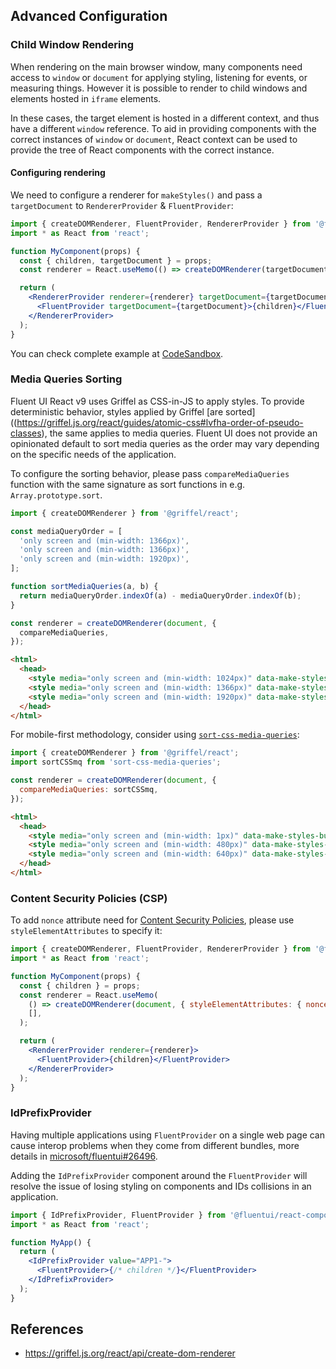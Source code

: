 
<Meta title="Concepts/Developer/Advanced Configuration" />

## Advanced Configuration

### Child Window Rendering

When rendering on the main browser window, many components need access to `window` or `document` for applying styling, listening for events, or measuring things. However it is possible to render to child windows and elements hosted in `iframe` elements.

In these cases, the target element is hosted in a different context, and thus have a different `window` reference. To aid in providing components with the correct instances of `window` or `document`, React context can be used to provide the tree of React components with the correct instance.

#### Configuring rendering

We need to configure a renderer for `makeStyles()` and pass a `targetDocument` to `RendererProvider` & `FluentProvider`:

```jsx
import { createDOMRenderer, FluentProvider, RendererProvider } from '@fluentui/react-components';
import * as React from 'react';

function MyComponent(props) {
  const { children, targetDocument } = props;
  const renderer = React.useMemo(() => createDOMRenderer(targetDocument), [targetDocument]);

  return (
    <RendererProvider renderer={renderer} targetDocument={targetDocument}>
      <FluentProvider targetDocument={targetDocument}>{children}</FluentProvider>
    </RendererProvider>
  );
}
```

You can check complete example at [CodeSandbox](https://codesandbox.io/s/fluentuireact-components-render-into-iframe-l62ke).

### Media Queries Sorting

Fluent UI React v9 uses Griffel as CSS-in-JS to apply styles. To provide deterministic behavior, styles applied by Griffel [are sorted]((https://griffel.js.org/react/guides/atomic-css#lvfha-order-of-pseudo-classes), the same applies to media queries. Fluent UI does not provide an opinionated default to sort media queries as the order may vary depending on the specific needs of the application.

To configure the sorting behavior, please pass `compareMediaQueries` function with the same signature as sort functions in e.g. `Array.prototype.sort`.

```js
import { createDOMRenderer } from '@griffel/react';

const mediaQueryOrder = [
  'only screen and (min-width: 1366px)',
  'only screen and (min-width: 1366px)',
  'only screen and (min-width: 1920px)',
];

function sortMediaQueries(a, b) {
  return mediaQueryOrder.indexOf(a) - mediaQueryOrder.indexOf(b);
}

const renderer = createDOMRenderer(document, {
  compareMediaQueries,
});
```

```html
<html>
  <head>
    <style media="only screen and (min-width: 1024px)" data-make-styles-bucket="m"></style>
    <style media="only screen and (min-width: 1366px)" data-make-styles-bucket="m"></style>
    <style media="only screen and (min-width: 1920px)" data-make-styles-bucket="m"></style>
  </head>
</html>
```

For mobile-first methodology, consider using [`sort-css-media-queries`](https://github.com/dutchenkoOleg/sort-css-media-queries):

```js
import { createDOMRenderer } from '@griffel/react';
import sortCSSmq from 'sort-css-media-queries';

const renderer = createDOMRenderer(document, {
  compareMediaQueries: sortCSSmq,
});
```

```html
<html>
  <head>
    <style media="only screen and (min-width: 1px)" data-make-styles-bucket="m"></style>
    <style media="only screen and (min-width: 480px)" data-make-styles-bucket="m"></style>
    <style media="only screen and (min-width: 640px)" data-make-styles-bucket="m"></style>
  </head>
</html>
```

### Content Security Policies (CSP)

To add `nonce` attribute need for [Content Security Policies](https://developer.mozilla.org/en-US/docs/Web/HTTP/CSP), please use `styleElementAttributes` to specify it:

```jsx
import { createDOMRenderer, FluentProvider, RendererProvider } from '@fluentui/react-components';
import * as React from 'react';

function MyComponent(props) {
  const { children } = props;
  const renderer = React.useMemo(
    () => createDOMRenderer(document, { styleElementAttributes: { nonce: 'random' } }),
    [],
  );

  return (
    <RendererProvider renderer={renderer}>
      <FluentProvider>{children}</FluentProvider>
    </RendererProvider>
  );
}
```


### IdPrefixProvider 

Having multiple applications using `FluentProvider` on a single web page can cause interop problems when they come from different bundles, more details in [microsoft/fluentui#26496](https://github.com/microsoft/fluentui/pull/26496).

Adding the `IdPrefixProvider` component around the `FluentProvider` will resolve the issue of losing styling on components and IDs collisions in an application.

```jsx
import { IdPrefixProvider, FluentProvider } from '@fluentui/react-components';
import * as React from 'react';

function MyApp() {
  return (
    <IdPrefixProvider value="APP1-">
      <FluentProvider>{/* children */}</FluentProvider>
    </IdPrefixProvider>
  );
}
```

## References

- https://griffel.js.org/react/api/create-dom-renderer

